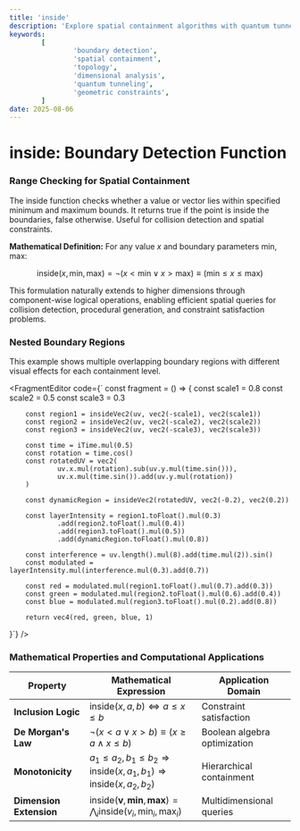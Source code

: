 ```yaml
---
title: 'inside'
description: 'Explore spatial containment algorithms with quantum tunneling effects, dimensional boundary visualization, and topological space analysis'
keywords:
        [
                'boundary detection',
                'spatial containment',
                'topology',
                'dimensional analysis',
                'quantum tunneling',
                'geometric constraints',
        ]
date: 2025-08-06
---
```



# inside: Boundary Detection Function

### Range Checking for Spatial Containment

The inside function checks whether a value or vector lies within specified minimum and maximum bounds. It returns true if the point is inside the boundaries, false otherwise. Useful for collision detection and spatial constraints.

**Mathematical Definition:**
For any value $x$ and boundary parameters $\text{min}, \text{max}$:

$$
\text{inside}(x, \text{min}, \text{max}) = \neg(x < \text{min} \lor x > \text{max}) \equiv (\text{min} \leq x \leq \text{max})
$$

This formulation naturally extends to higher dimensions through component-wise logical operations, enabling efficient spatial queries for collision detection, procedural generation, and constraint satisfaction problems.

### Nested Boundary Regions

This example shows multiple overlapping boundary regions with different visual effects for each containment level.

<FragmentEditor
        code={`
const fragment = () => {
        const scale1 = 0.8
        const scale2 = 0.5
        const scale3 = 0.3

        const region1 = insideVec2(uv, vec2(-scale1), vec2(scale1))
        const region2 = insideVec2(uv, vec2(-scale2), vec2(scale2))
        const region3 = insideVec2(uv, vec2(-scale3), vec2(scale3))

        const time = iTime.mul(0.5)
        const rotation = time.cos()
        const rotatedUV = vec2(
                uv.x.mul(rotation).sub(uv.y.mul(time.sin())),
                uv.x.mul(time.sin()).add(uv.y.mul(rotation))
        )

        const dynamicRegion = insideVec2(rotatedUV, vec2(-0.2), vec2(0.2))

        const layerIntensity = region1.toFloat().mul(0.3)
                .add(region2.toFloat().mul(0.4))
                .add(region3.toFloat().mul(0.5))
                .add(dynamicRegion.toFloat().mul(0.8))

        const interference = uv.length().mul(8).add(time.mul(2)).sin()
        const modulated = layerIntensity.mul(interference.mul(0.3).add(0.7))

        const red = modulated.mul(region1.toFloat().mul(0.7).add(0.3))
        const green = modulated.mul(region2.toFloat().mul(0.6).add(0.4))
        const blue = modulated.mul(region3.toFloat().mul(0.2).add(0.8))

        return vec4(red, green, blue, 1)

}`}
/>

### Mathematical Properties and Computational Applications

| Property                | Mathematical Expression                                                                                  | Application Domain           |
| ----------------------- | -------------------------------------------------------------------------------------------------------- | ---------------------------- |
| **Inclusion Logic**     | $\text{inside}(x, a, b) \Leftrightarrow a \leq x \leq b$                                                 | Constraint satisfaction      |
| **De Morgan's Law**     | $\neg(x < a \lor x > b) \equiv (x \geq a \land x \leq b)$                                                | Boolean algebra optimization |
| **Monotonicity**        | $a_1 \leq a_2, b_1 \leq b_2 \Rightarrow \text{inside}(x,a_1,b_1) \Rightarrow \text{inside}(x,a_2,b_2)$   | Hierarchical containment     |
| **Dimension Extension** | $\text{inside}(\mathbf{v}, \mathbf{min}, \mathbf{max}) = \bigwedge_i \text{inside}(v_i, \min_i, \max_i)$ | Multidimensional queries     |
